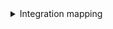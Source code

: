 <details>

<summary> Integration mapping </summary>

```yaml showLineNumbers
resources:
  - kind: project
    selector:
      query: 'true'
      defaultTeam: 'true'
    port:
      entity:
        mappings:
          identifier: '.id | gsub(" "; "")'
          blueprint: '"project"'
          title: .name
          properties:
            state: .state
            revision: .revision
            visibility: .visibility
            defaultTeam: .defaultTeam.name
            link: .url | gsub("_apis/projects/"; "")
  - kind: repository
    selector:
      query: 'true'
    port:
      entity:
        mappings:
          identifier: '.project.name + "/" + .name | gsub(" "; "")'
          title: .name
          blueprint: '"service"'
          properties:
            url: .url
            readme: file://README.md
          relations:
            project: .project.id | gsub(" "; "")
  - kind: repository-policy
    selector:
      query: .type.displayName=="Minimum number of reviewers"
    port:
      entity:
        mappings:
          identifier: '.__repository.project.name + "/" + .__repository.name | gsub(" "; "")'
          blueprint: '"service"'
          properties:
            minimumApproverCount: .settings.minimumApproverCount
  - kind: repository-policy
    selector:
      query: .type.displayName=="Work item linking"
    port:
      entity:
        mappings:
          identifier: '.__repository.project.name + "/" + .__repository.name | gsub(" "; "")'
          blueprint: '"service"'
          properties:
            workItemLinking: .isEnabled and .isBlocking
  - kind: user
    selector:
      query: 'true'
    port:
      entity:
        mappings:
          identifier: .mailAddress
          title: .principalName
          blueprint: '"azureDevopsUser"'
          properties:
            url: .url
            email: .mailAddress
  - kind: team
    selector:
      query: 'true'
    port:
      entity:
        mappings:
          identifier: .id
          title: .name
          blueprint: '"azureDevopsTeam"'
          properties:
            url: .url
            description: .description
          relations:
            project: .projectId | gsub(" "; "")
  - kind: member
    selector:
      query: 'true'
    port:
      entity:
        mappings:
          identifier: .identity.uniqueName + "-" + .__teamId
          title: .identity.displayName
          blueprint: '"azureDevopsMember"'
          properties:
            url: .identity.url
            email: .identity.uniqueName
          relations:
            team: .__teamId
  - kind: team-with-members
    selector:
      query: 'true'
      includeMembers: 'true'
    port:
      entity:
        mappings:
          identifier: .id
          title: .name
          blueprint: '"azureDevopsTeamWithMembers"'
          properties:
            url: .url
            description: .description
          relations:
            members: >-
              if .__members != null then .__members | map(.identity.uniqueName)
              else [] end
            project: .projectId | gsub(" "; "")

```

</details>
